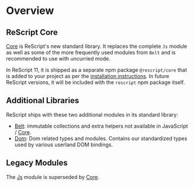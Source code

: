 # Overview

## ReScript Core

[Core](api/core) is ReScript's new standard library. It replaces the complete `Js` module as well as some of the more frequently used modules from `Belt` and is recommended to use with uncurried mode.

In ReScript 11, it is shipped as a separate npm package `@rescript/core` that is added to your project as per the [installation instructions](/docs/manual/latest/installation). In future ReScript versions, it will be included with the `rescript` npm package itself.

## Additional Libraries

ReScript ships with these two additional modules in its standard library:

- [Belt](api/belt): immutable collections and extra helpers not available in JavaScript / [Core](api/core).
- [Dom](api/dom): Dom related types and modules. Contains our standardized types used by various userland DOM bindings.

## Legacy Modules

The [Js](api/js) module is superseded by [Core](api/core).
